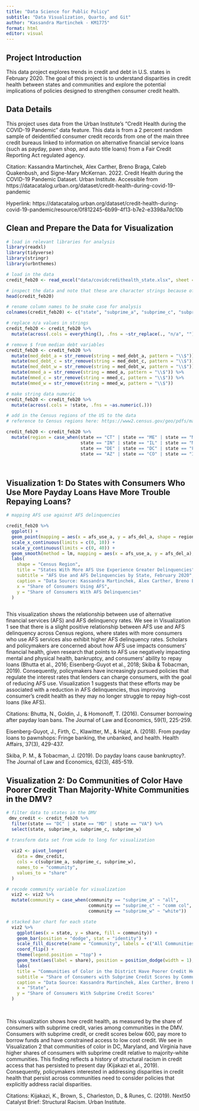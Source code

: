 ```yaml
---
title: "Data Science for Public Policy"
subtitle: "Data Visualization, Quarto, and Git"
author: "Kassandra Martinchek - KM1775"
format: html
editor: visual
---
```


## Project Introduction

This data project explores trends in credit and debt in U.S. states in February 2020. The goal of this project is to understand disparities in credit health between states and communities and explore the potential implications of policies designed to strengthen consumer credit health.

## Data Details

This project uses data from the Urban Institute's "Credit Health during the COVID-19 Pandemic" data feature. This data is from a 2 percent random sample of deidentified consumer credit records from one of the main three credit bureaus linked to information on alternative financial service loans (such as payday, pawn shop, and auto title loans) from a Fair Credit Reporting Act regulated agency.

Citation: Kassandra Martinchek, Alex Carther, Breno Braga, Caleb Quakenbush, and Signe-Mary McKernan. 2022. Credit Health during the COVID-19 Pandemic Dataset. Urban Institute. Accessible from https://datacatalog.urban.org/dataset/credit-health-during-covid-19-pandemic

Hyperlink: https://datacatalog.urban.org/dataset/credit-health-during-covid-19-pandemic/resource/0f812245-6b99-4f13-b7e2-e3398a7dc10b 

## Clean and Prepare the Data for Visualization

```r

# load in relevant libraries for analysis
library(readxl)
library(tidyverse)
library(stringr)
library(urbnthemes)

# load in the data
credit_feb20 <- read_excel("data/covidcredithealth_state.xlsx", sheet = "State 2020_02")

# inspect the data and note that these are character strings because of n/a values
head(credit_feb20)

# rename column names to be snake case for analysis
colnames(credit_feb20) <- c("state", "subprime_a", "subprime_c", "subprime_w", "collections_a", "collections_c", "collections_w", "med_debt_a", "med_debt_c", "med_debt_w", "cred_use_a", "cred_use_c", "cred_use_w", "stud_del_a", "stud_del_c", "stud_del_w", "cred_del_a", "cred_del_c", "cred_del_w", "auto_del_a", "auto_del_c", "auto_del_w", "mort_del_a", "mort_del_c", "mort_del_w", "afs_use_a", "afs_use_c", "afs_use_w", "afs_del_a", "afs_del_c", "afs_del_w", "score_a", "score_c", "score_w", "mmed_a", "mmed_c", "mmed_w", "medical_a", "medical_c", "medical_w")

# replace n/a values in strings
credit_feb20 <- credit_feb20 %>%
  mutate(across(.cols = everything(), .fns = ~str_replace(., "n/a", ""))) 

# remove $ from median debt variables
credit_feb20 <- credit_feb20 %>%
  mutate(med_debt_a = str_remove(string = med_debt_a, pattern = "\\$")) %>%
  mutate(med_debt_c = str_remove(string = med_debt_c, pattern = "\\$")) %>%
  mutate(med_debt_w = str_remove(string = med_debt_w, pattern = "\\$")) %>%
  mutate(mmed_a = str_remove(string = mmed_a, pattern = "\\$")) %>%
  mutate(mmed_c = str_remove(string = mmed_c, pattern = "\\$")) %>%
  mutate(mmed_w = str_remove(string = mmed_w, pattern = "\\$")) 

# make string data numeric
credit_feb20 <- credit_feb20 %>%
  mutate(across(.cols = !state, .fns = ~as.numeric(.))) 

# add in the Census regions of the US to the data
# reference to Census regions here: https://www2.census.gov/geo/pdfs/maps-data/maps/reference/us_regdiv.pdf

credit_feb20 <- credit_feb20 %>%
  mutate(region = case_when(state == "CT" | state == "ME" | state == "MA" | state == "NH" | state == "RI" | state == "VT" | state == "NJ" | state == "NY" | state == "PA" ~ "northeast",
                            state == "IN" | state == "IL" | state == "MI" | state == "OH" | state == "WI" | state == "IA" | state == "KS" | state == "MN" | state == "MO" | state == "NE" | state == "ND" | state == "SD" ~ "midwest", 
                            state == "DE" | state == "DC" | state == "FL" | state == "GA" | state == "MD" | state == "NC" | state == "SC" | state == "VA" | state == "WV" | state == "AL" | state == "KY" | state == "MS" | state == "TN" | state == "AR" | state == "LA" | state == "OK" | state == "TX" ~ "south",
                            state == "AZ" | state == "CO" | state == "ID" | state == "NM" | state == "MT" | state == "UT" | state == "NV" | state == "WY" | state == "AK" | state == "CA" | state == "HI" | state == "OR" | state == "WA" ~ "west"))

         
```

## Visualization 1: Do States with Consumers Who Use More Payday Loans Have More Trouble Repaying Loans?

```r

# mapping AFS use against AFS delinquencies

credit_feb20 %>%
  ggplot() +
  geom_point(mapping = aes(x = afs_use_a, y = afs_del_a, shape = region), color = "#1696d2", size = 2)  +
  scale_x_continuous(limits = c(0, 10)) +
  scale_y_continuous(limits = c(0, 40)) +
  geom_smooth(method = lm, mapping = aes(x = afs_use_a, y = afs_del_a), color = "#fdbf11", linetype = "solid") +
  labs(
    shape = "Census Region",
    title = "States With More AFS Use Experience Greater Delinquencies",
    subtitle = "AFS Use and AFS Delinquencies by State, February 2020",
    caption = "Data Source: Kassandra Martinchek, Alex Carther, Breno Braga, Caleb Quakenbush, and Signe-Mary McKernan. 2022. Credit Health during the COVID-19 Pandemic Dataset. Urban Institute. Accessible from https://datacatalog.urban.org/dataset/credit-health-during-covid-19-pandemic",
    x = "Share of Consumers Using AFS",
    y = "Share of Consumers With AFS Delinquencies"
  ) 
         
```

This visualization shows the relationship between use of alternative financial services (AFS) and AFS delinquency rates. We see in Visualization 1 see that there is a slight positive relationship between AFS use and AFS delinquency across Census regions, where states with more consumers who use AFS services also exhibit higher AFS delinquency rates. Scholars and policymakers are concerned about how AFS use impacts consumers' financial health, given research that points to AFS use negatively impacting mental and physical health, bankruptcy, and consumers' ability to repay loans (Bhutta et al., 2016; Eisenberg-Guyot et al., 2018; Skiba & Tobacman, 2019). Consequently, policymakers have increasingly pursued policies that regulate the interest rates that lenders can charge consumers, with the goal of reducing AFS use. Visualization 1 suggests that these efforts may be associated with a reduction in AFS delinquencies, thus improving consumer's credit health as they may no longer struggle to repay high-cost loans (like AFS).

Citations:
Bhutta, N., Goldin, J., & Homonoff, T. (2016). Consumer borrowing after payday loan bans. The Journal of Law and Economics, 59(1), 225-259.

Eisenberg-Guyot, J., Firth, C., Klawitter, M., & Hajat, A. (2018). From payday loans to pawnshops: Fringe banking, the unbanked, and health. Health Affairs, 37(3), 429-437.

Skiba, P. M., & Tobacman, J. (2019). Do payday loans cause bankruptcy?. The Journal of Law and Economics, 62(3), 485-519.

## Visualization 2: Do Communities of Color Have Poorer Credit Than Majority-White Communities in the DMV?

```r

# filter data to states in the DMV
 dmv_credit <- credit_feb20 %>%
  filter(state == "DC" | state == "MD" | state == "VA") %>%
  select(state, subprime_a, subprime_c, subprime_w)

# transform data set from wide to long for visualization
 
  viz2 <- pivot_longer(
    data = dmv_credit,
    cols = c(subprime_a, subprime_c, subprime_w),
    names_to = "community",
    values_to = "share"
  )

# recode community variable for visualization
  viz2 <- viz2 %>%
  mutate(community = case_when(community == "subprime_a" ~ "all",
                               community == "subprime_c" ~ "comm col",
                               community == "subprime_w" ~ "white"))

# stacked bar chart for each state
  viz2 %>%
    ggplot(aes(x = state, y = share, fill = community)) +
    geom_bar(position = "dodge", stat = "identity") +
    scale_fill_discrete(name = "Community", labels = c("All Communities", "Communities of Color", "Majority White Communities")) +
    coord_flip() +
    theme(legend.position = "top") +
    geom_text(aes(label = share), position = position_dodge(width = 1), hjust = -0.2, size = 3) +
    labs(
    title = "Communities of Color in the District Have Poorer Credit Health",
    subtitle = "Share of Consumers with Subprime Credit Scores by Community in Maryland, DC, and Virginia, February 2020",
    caption = "Data Source: Kassandra Martinchek, Alex Carther, Breno Braga, Caleb Quakenbush, and Signe-Mary McKernan. 2022. Credit Health during the COVID-19 Pandemic Dataset. Urban Institute. Accessible from https://datacatalog.urban.org/dataset/credit-health-during-covid-19-pandemic",
    x = "State",
    y = "Share of Consumers With Subprime Credit Scores"
  ) 
    
         
```

This visualization shows how credit health, as measured by the share of consumers with subprime credit, varies among communities in the DMV. Consumers with subprime credit, or credit scores below 600, pay more to borrow funds and have constrained access to low cost credit. We see in Visualization 2 that communities of color in DC, Maryland, and Virginia have higher shares of consumers with subprime credit relative to majority-white communities. This finding reflects a history of structural racism in credit access that has persisted to present day (Kijakazi et al., 2019). Consequently, policymakers interested in addressing disparities in credit health that persist across communities  need to consider policies that explicitly address racial disparities. 

Citations:
Kijakazi, K., Brown, S., Charleston, D., & Runes, C. (2019). Next50 Catalyst Brief: Structural Racism. Urban Institute.
